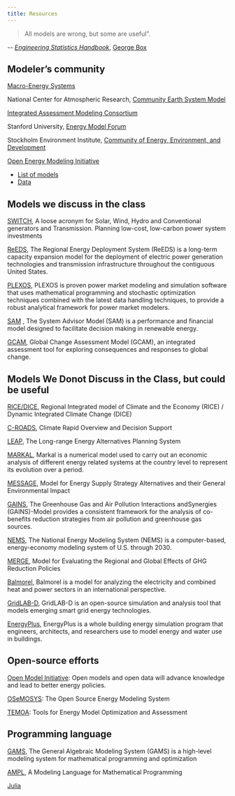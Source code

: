 ```yaml
---
title: Resources
---
```


>All models are wrong, but some are useful”.

\-- [_Engineering Statistics Handbook_](https://www.itl.nist.gov/div898/handbook/apr/section2/apr24.htm), [George Box](https://en.wikipedia.org/wiki/George_E._P._Box)


## Modeler’s community

[Macro-Energy Systems](https://www.macroenergysystems.org/)

National Center for Atmospheric Research, [Community Earth System Model](https://www.cesm.ucar.edu/)

[Integrated Assessment Modeling Consortium](https://www.iamconsortium.org/)

Stanford University, [Energy Model Forum](https://emf.stanford.edu/)

Stockholm Environment Institute, [Community of Energy, Environment, and Development](https://leap.sei.org/)

[Open Energy Modeling Initiative](https://forum.openmod.org/)

- [List of models](https://wiki.openmod-initiative.org/wiki/Open_Models)
- [Data](https://wiki.openmod-initiative.org/wiki/Data)


## Models we discuss in the class

[SWITCH](https://www.switch-model.org), A loose acronym for Solar, Wind, Hydro and Conventional generators and Transmission. Planning low-cost, low-carbon power system investments

[ReEDS](https://www.nrel.gov/analysis/reeds/), The Regional Energy Deployment System (ReEDS) is a long-term capacity expansion model for the deployment of electric power generation technologies and transmission infrastructure throughout the contiguous United States.

[PLEXOS](https://www.energyexemplar.com/plexos), PLEXOS is proven power market modeling and simulation software that uses mathematical programming and stochastic optimization techniques combined with the latest data handling techniques, to provide a robust analytical framework for power market modelers.

[SAM](https://sam.nrel.gov) , The System Advisor Model (SAM) is a performance and financial model designed to facilitate decision making in renewable energy.

[GCAM](https://www.globalchange.umd.edu/gcam), Global Change Assessment Model (GCAM), an integrated assessment tool for exploring consequences and responses to global change.


## Models We Donot Discuss in the Class, but could be useful

[RICE/DICE](https://nordhaus.econ.yale.edu/dicemodels.htm), Regional Integrated model of Climate and the Economy (RICE) / Dynamic Integrated Climate Change (DICE)

[C-ROADS](https://www.climateinteractive.org/simulations), Climate Rapid Overview and Decision Support

[LEAP](https://leap.sei.org/), The Long-range Energy Alternatives Planning System

[MARKAL](https://iea-etsap.org/index.php/etsaptool/model-generators/markal), Markal is a numerical model used to carry out an economic analysis of different energy related systems at the country level to represent its evolution over a period.

[MESSAGE](https://webarchive.iiasa.ac.at), Model for Energy Supply Strategy Alternatives and their General Environmental Impact

[GAINS](https://gains.iiasa.ac.at/models), The Greenhouse Gas and Air Pollution Interactions andSynergies (GAINS)-Model provides a consistent framework for the analysis of co-benefits reduction strategies from air pollution and greenhouse gas sources.

[NEMS](https://www.eia.gov), The National Energy Modeling System (NEMS) is a computer-based, energy-economy modeling system of U.S. through 2030.

[MERGE](https://eea.epri.com/models.html#tab=1), Model for Evaluating the Regional and Global Effects of GHG Reduction Policies

[Balmorel](https://www.balmorel.com), Balmorel is a model for analyzing the electricity and combined heat and power sectors in an international perspective.

[GridLAB-D](https://www.gridlabd.org), GridLAB-D is an open-source simulation and analysis tool that models emerging smart grid energy technologies.

[EnergyPlus](https://apps1.eere.energy.gov), EnergyPlus is a whole building energy simulation program that engineers, architects, and researchers use to model energy and water use in buildings.


## Open-source efforts

[Open Model Initiative](https://openmod-initiative.org): Open models and open data will advance knowledge and lead to better energy policies.

[OSeMOSYS](https://www.osemosys.org): The Open Source Energy Modeling System

[TEMOA](https://www.temoaproject.org): Tools for Energy Model Optimization and Assessment

   

## Programming language


[GAMS](https://www.gams.com), The General Algebraic Modeling System (GAMS) is a high-level modeling system for mathematical programming and optimization

[AMPL](https://www.ampl.com), A Modeling Language for Mathematical Programming

[Julia](https://juliacomputing.com/industries/energy/) 
